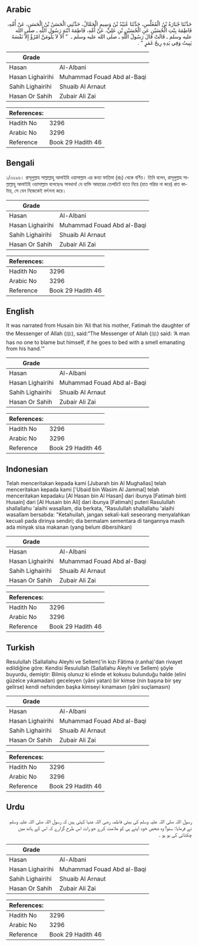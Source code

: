 ## Arabic


<div dir="rtl" lang="ar" style={{fontSize:'larger',backgroundColor:'#f8f9fa',padding:20}}>
حَدَّثَنَا جُبَارَةُ بْنُ الْمُغَلِّسِ، حَدَّثَنَا عُبَيْدُ بْنُ وَسِيمٍ الْجَمَّالُ، حَدَّثَنِي الْحَسَنُ بْنُ الْحَسَنِ، عَنْ أُمِّهِ، فَاطِمَةَ بِنْتِ الْحُسَيْنِ عَنِ الْحُسَيْنِ بْنِ عَلِيٍّ، عَنْ أُمِّهِ، فَاطِمَةَ ابْنَةِ رَسُولِ اللَّهِ ـ صلى الله عليه وسلم ـ قَالَتْ قَالَ رَسُولُ اللَّهِ ـ صلى الله عليه وسلم ـ ‏ "‏ أَلاَ لاَ يَلُومَنَّ امْرُؤٌ إِلاَّ نَفْسَهُ يَبِيتُ وَفِي يَدِهِ رِيحُ غَمَرٍ ‏"‏ ‏.‏
</div>
<div style={{backgroundColor:'#f8f9fa',padding:20, marginBottom: 10}}><table> <thead> <tr> <th>Grade</th> <th></th> </tr> </thead> <tbody> <tr><td>Hasan</td><td>Al-Albani</td></tr><tr><td>Hasan Lighairihi</td><td>Muhammad Fouad Abd al-Baqi</td></tr><tr><td>Sahih Lighairihi</td><td>Shuaib Al Arnaut</td></tr><tr><td>Hasan Or Sahih</td><td>Zubair Ali Zai</td></tr></tbody></table><table> <thead> <tr> <th>References:</th> <th></th> </tr> </thead> <tbody><tr><td>Hadith No</td><td>3296</td></tr><tr><td>Arabic No</td><td>3296</td></tr><tr><td>Reference</td><td>Book 29 Hadith 46</td></tr></tbody></table></div>

## Bengali


<div dir="ltr" lang="bn" style={{fontSize:'larger',backgroundColor:'#f8f9fa',padding:20}}>
১/৩২৯৬। রাসূলুল্লাহ সাল্লাল্লাহু আলাইহি ওয়াসাল্লাম এর কন্যা ফাতিমা (রাঃ) থেকে বর্ণিত। তিনি বলেন, রাসূলুল্লাহ সাল্লাল্লাহু আলাইহি ওয়াসাল্লাম বলেছেনঃ সাবধান! যে ব্যক্তি আহারের তেলচিটে হাতে নিয়ে (হাত পরিার না করে) রাত কাটায়, সে যেন নিজেকেই ভর্ৎসনা করে।
</div>
<div style={{backgroundColor:'#f8f9fa',padding:20, marginBottom: 10}}><table> <thead> <tr> <th>Grade</th> <th></th> </tr> </thead> <tbody> <tr><td>Hasan</td><td>Al-Albani</td></tr><tr><td>Hasan Lighairihi</td><td>Muhammad Fouad Abd al-Baqi</td></tr><tr><td>Sahih Lighairihi</td><td>Shuaib Al Arnaut</td></tr><tr><td>Hasan Or Sahih</td><td>Zubair Ali Zai</td></tr></tbody></table><table> <thead> <tr> <th>References:</th> <th></th> </tr> </thead> <tbody><tr><td>Hadith No</td><td>3296</td></tr><tr><td>Arabic No</td><td>3296</td></tr><tr><td>Reference</td><td>Book 29 Hadith 46</td></tr></tbody></table></div>

## English


<div dir="ltr" lang="en" style={{fontSize:'larger',backgroundColor:'#f8f9fa',padding:20}}>
It was narrated from Husain bin ‘Ali that his mother, Fatimah the daughter of the Messenger of Allah (ﷺ), said:“The Messenger of Allah (ﷺ) said: ‘A man has no one to blame but himself, if he goes to bed with a smell emanating from his hand.’”
</div>
<div style={{backgroundColor:'#f8f9fa',padding:20, marginBottom: 10}}><table> <thead> <tr> <th>Grade</th> <th></th> </tr> </thead> <tbody> <tr><td>Hasan</td><td>Al-Albani</td></tr><tr><td>Hasan Lighairihi</td><td>Muhammad Fouad Abd al-Baqi</td></tr><tr><td>Sahih Lighairihi</td><td>Shuaib Al Arnaut</td></tr><tr><td>Hasan Or Sahih</td><td>Zubair Ali Zai</td></tr></tbody></table><table> <thead> <tr> <th>References:</th> <th></th> </tr> </thead> <tbody><tr><td>Hadith No</td><td>3296</td></tr><tr><td>Arabic No</td><td>3296</td></tr><tr><td>Reference</td><td>Book 29 Hadith 46</td></tr></tbody></table></div>

## Indonesian


<div dir="ltr" lang="id" style={{fontSize:'larger',backgroundColor:'#f8f9fa',padding:20}}>
Telah menceritakan kepada kami [Jubarah bin Al Mughallas] telah menceritakan kepada kami ['Ubaid bin Wasim Al Jammal] telah menceritakan kepadaku [Al Hasan bin Al Hasan] dari ibunya [Fatimah binti Husain] dari [Al Husain bin Ali] dari ibunya [Fatimah] puteri Rasulullah shallallahu 'alaihi wasallam, dia berkata, "Rasulullah shallallahu 'alaihi wasallam bersabda: "Ketahuilah, jangan sekali-kali seseorang menyalahkan kecuali pada dirinya sendiri; dia bermalam sementara di tangannya masih ada minyak sisa makanan (yang belum dibersihkan)
</div>
<div style={{backgroundColor:'#f8f9fa',padding:20, marginBottom: 10}}><table> <thead> <tr> <th>Grade</th> <th></th> </tr> </thead> <tbody> <tr><td>Hasan</td><td>Al-Albani</td></tr><tr><td>Hasan Lighairihi</td><td>Muhammad Fouad Abd al-Baqi</td></tr><tr><td>Sahih Lighairihi</td><td>Shuaib Al Arnaut</td></tr><tr><td>Hasan Or Sahih</td><td>Zubair Ali Zai</td></tr></tbody></table><table> <thead> <tr> <th>References:</th> <th></th> </tr> </thead> <tbody><tr><td>Hadith No</td><td>3296</td></tr><tr><td>Arabic No</td><td>3296</td></tr><tr><td>Reference</td><td>Book 29 Hadith 46</td></tr></tbody></table></div>

## Turkish


<div dir="ltr" lang="tr" style={{fontSize:'larger',backgroundColor:'#f8f9fa',padding:20}}>
Resulullah (Sallallahu Aleyhi ve Sellem)'in kızı Fâtima (r.anha)'dan rivayet edildiğine göre: Kendisi Resulullah (Sallallahu Aleyhi ve Sellem) şöyle buyurdu, demiştir: Bilmiş olunuz ki elinde et kokusu bulunduğu halde (elini güzelce yıkamadan) geceleyen (yâni yatan) bir kimse (nin başına bir şey gelirse) kendi nefsinden başka kimseyi kınamasın (yâni suçlamasın)
</div>
<div style={{backgroundColor:'#f8f9fa',padding:20, marginBottom: 10}}><table> <thead> <tr> <th>Grade</th> <th></th> </tr> </thead> <tbody> <tr><td>Hasan</td><td>Al-Albani</td></tr><tr><td>Hasan Lighairihi</td><td>Muhammad Fouad Abd al-Baqi</td></tr><tr><td>Sahih Lighairihi</td><td>Shuaib Al Arnaut</td></tr><tr><td>Hasan Or Sahih</td><td>Zubair Ali Zai</td></tr></tbody></table><table> <thead> <tr> <th>References:</th> <th></th> </tr> </thead> <tbody><tr><td>Hadith No</td><td>3296</td></tr><tr><td>Arabic No</td><td>3296</td></tr><tr><td>Reference</td><td>Book 29 Hadith 46</td></tr></tbody></table></div>

## Urdu


<div dir="rtl" lang="ur" style={{fontSize:'larger',backgroundColor:'#f8f9fa',padding:20}}>
رسول اللہ صلی اللہ علیہ وسلم کی بیٹی فاطمہ رضی اللہ عنہا کہتی ہیں کہ رسول اللہ صلی اللہ علیہ وسلم نے فرمایا: سنو! وہ شخص خود اپنے ہی کو ملامت کرے جو رات اس طرح گزارے کہ اس کے ہاتھ میں چکنائی کی بو ہو ۔
</div>
<div style={{backgroundColor:'#f8f9fa',padding:20, marginBottom: 10}}><table> <thead> <tr> <th>Grade</th> <th></th> </tr> </thead> <tbody> <tr><td>Hasan</td><td>Al-Albani</td></tr><tr><td>Hasan Lighairihi</td><td>Muhammad Fouad Abd al-Baqi</td></tr><tr><td>Sahih Lighairihi</td><td>Shuaib Al Arnaut</td></tr><tr><td>Hasan Or Sahih</td><td>Zubair Ali Zai</td></tr></tbody></table><table> <thead> <tr> <th>References:</th> <th></th> </tr> </thead> <tbody><tr><td>Hadith No</td><td>3296</td></tr><tr><td>Arabic No</td><td>3296</td></tr><tr><td>Reference</td><td>Book 29 Hadith 46</td></tr></tbody></table></div>